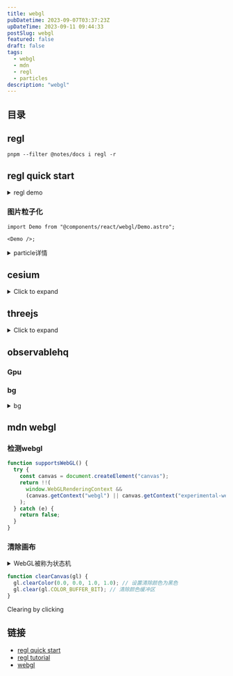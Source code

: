 ```yaml
---
title: webgl
pubDatetime: 2023-09-07T03:37:23Z
upDateTime: 2023-09-11 09:44:33
postSlug: webgl
featured: false
draft: false
tags:
  - webgl
  - mdn
  - regl
  - particles
description: "webgl"
---
```


## 目录

## regl

```shell
pnpm --filter @notes/docs i regl -r
```

## regl quick start


<ReglDemo client:load />

<details>
<summary>regl demo</summary>

```tsx
import { useEffect } from "react";
import wrapREGL from "regl";

export default () => {
  useEffect(() => {
    const regl = wrapREGL("#demo");
    const drawTriangle = regl({
      frag: `
  void main() {
    gl_FragColor = vec4(1, 0, 0, 1);
  }`,
      vert: `
  attribute vec2 position;
  void main() {
    gl_Position = vec4(position, 0, 1);
  }`,
      attributes: {
        position: [
          [0, -1],
          [-1, 0],
          [1, 1],
        ],
      },

      count: 3,
    });
    regl.frame(() => {
      regl.clear({
        color: [0, 0, 0, 1],
      });
      drawTriangle();
    });
  });
  return <canvas id="demo"></canvas>;
};
```

</details>

### 图片粒子化


<Demo client:load />

```tsx
import Demo from "@components/react/webgl/Demo.astro";

<Demo />;
```

<details>
<summary> particle详情</summary>

```tsx
import { useEffect } from "react";

export const useParticle = (
  canvasId: string = "canvas1",
  imgId: string = "image1",
  buttonId: string = "wrapButton",
  startId: string = "start"
) => {
  useEffect(() => {
    let aId = 0;
    const init = () => {
      const canvas = document.getElementById(canvasId) as HTMLCanvasElement;
      const wrapButton = document.getElementById(buttonId) as HTMLButtonElement;
      const ctx = canvas.getContext("2d") as CanvasRenderingContext2D;

      const width = canvas.clientWidth as number;
      const height = canvas.clientHeight as number;
      class Particle {
        x: number;
        y: number;
        size: number;
        effect: Effect;
        vx: number;
        vy: number;
        originY: number;
        originX: number;
        color: string;
        ease: number = 0.1;
        constructor(effect: Effect, color: string, j: number, i: number) {
          this.effect = effect;
          this.x = Math.random() * this.effect.width;
          this.y = Math.random() * this.effect.height;
          this.originX = Math.floor(j);
          this.originY = i;
          // this.x =this.originX;
          // this.y = this.originY;
          this.color = color;
          this.size = this.effect.gap;
          this.ease = 0.1;
          // this.vx = Math.random()  - 0.5;
          // this.vy = Math.random()  - 0.5;

          this.vx = 0;
          this.vy = 0;
        }

        draw(context: CanvasRenderingContext2D) {
          context.fillStyle = this.color;
          context.fillRect(this.x, this.y, this.size, this.size);
        }
        update() {
          //妙
          this.x += (this.originX - this.x) * this.ease;
          this.y += (this.originY - this.y) * this.ease;
          // this.y += this.vy;
        }

        wrap() {
          this.x = Math.random() * this.effect.width;
          this.y = Math.random() * this.effect.height;
          this.ease = 0.05;
        }
      }

      class Effect {
        width: number;
        height: number;
        particles: Array<Particle>;
        imgae: HTMLImageElement;
        centerX: number;
        centerY: number;
        x: number;
        y: number;
        gap: number;
        constructor(width: number, height: number) {
          this.width = width;
          this.height = height;
          this.particles = [];
          this.imgae = document.getElementById(imgId) as HTMLImageElement;
          this.centerX = this.width * 0.5;
          this.centerY = this.height * 0.5;
          this.x = this.centerX - this.imgae.width * 0.5;
          this.y = this.centerY - this.imgae.height * 0.5;
          this.gap = 4;
        }

        init(context: CanvasRenderingContext2D) {
          context.drawImage(this.imgae, this.x, this.y);
          const pixels = context.getImageData(
            0,
            0,
            this.width,
            this.height
          ).data;
          for (let i = 0; i < this.height; i += this.gap) {
            for (let j = 0; j < this.width; j += this.gap) {
              const index = (i * this.width + j) * 4;
              const red = pixels[index];
              const green = pixels[index + 1];
              const blue = pixels[index + 2];
              const alpha = pixels[index + 3];

              let color = `rgb(${red},${green},${blue})`;
              if (alpha > 0) {
                this.particles.push(new Particle(this, color, j, i));
              }
            }
          }
        }
        draw(context: CanvasRenderingContext2D) {
          this.particles.forEach(item => item.draw(context));
        }
        update() {
          this.particles.forEach(item => item.update());
        }

        wrap() {
          this.particles.forEach(item => item.wrap());
        }
      }

      const effect = new Effect(width, height);
      effect.init(ctx);
      const animate = () => {
        ctx.clearRect(0, 0, width, height);
        effect.draw(ctx);
        effect.update();
        aId = requestAnimationFrame(animate);
      };
      animate();
      wrapButton.addEventListener("click", () => {
        effect.wrap();
      });
    };

    init();
  });
};
```

</details>

## cesium

<details>
<summary>Click to expand</summary>

### Cesium 基本概念

#### 1. **CesiumJS**

CesiumJS 是一个开源 JavaScript 库，用于创建和显示 3D 地球仪和 2D 地图。它提供了一种高性能、跨平台的方式来可视化地理空间数据。

#### 2. **Viewer**

`Viewer` 是 CesiumJS 中的一个核心类，用于创建和管理 3D 地球仪或 2D 地图的实例。它提供了许多便捷的方法和属性来操作和交互地球仪。

#### 3. **Scene**

`Scene` 是 CesiumJS 中的另一个核心类，负责管理所有的 3D 场景和渲染。`Viewer` 包含一个 `Scene` 实例。

#### 4. **Entity**

`Entity` 是 CesiumJS 中的一个类，用于表示地球仪上的一个对象（例如点、线、面、模型等）。`Entity` 可以包含多种数据，如位置、形状、模型等。

#### 5. **DataSource**

`DataSource` 是一个数据容器，用于管理和展示地理空间数据。常见的 DataSource 类型包括 `CzmlDataSource`、`GeoJsonDataSource` 和 `KmlDataSource`。

### Cesium 进阶概念

#### 1. **Tileset**

`Tileset` 是一种分块的地理空间数据格式，用于高效地加载和显示大规模的 3D 数据。常见的 Tileset 格式包括 3D Tiles 和 TMS。

#### 2. **ImageryLayer**

`ImageryLayer` 是 CesiumJS 中的一个类，用于管理和显示地球表面上的影像图层。你可以将多种影像图层叠加在一起，并控制它们的显示顺序和透明度。

#### 3. **TerrainProvider**

`TerrainProvider` 是一个接口，用于提供地形数据。CesiumJS 支持多种地形提供器，包括 `EllipsoidTerrainProvider`、`CesiumTerrainProvider` 和 `VRTheWorldTerrainProvider`。

#### 4. **Primitive**

`Primitive` 是 CesiumJS 中的低级渲染对象，用于表示地球仪上的几何体。与 `Entity` 相比，`Primitive` 更接近于 WebGL 层，因此可以提供更高的性能和灵活性。

### Cesium 示例：基本使用

下面是一个基本的 React 示例，展示如何使用 Cesium 创建一个 3D 地球仪，并添加一些基本的实体。

#### 创建 React 项目

首先，创建一个新的 React 项目并安装 `cesium` 和 `resium`：

```sh
npx create-react-app cesium-demo --template typescript
cd cesium-demo
npm install cesium resium
```

#### 配置 Cesium

在 `vite.config.ts` 文件中添加以下配置：

```typescript
import { defineConfig } from "vite";
import react from "@vitejs/plugin-react";
import { resolve } from "path";

export default defineConfig({
  plugins: [react()],
  resolve: {
    alias: {
      "@": resolve(__dirname, "src"),
      cesium: resolve(__dirname, "node_modules/cesium/Source"),
    },
  },
  define: {
    CESIUM_BASE_URL: JSON.stringify("/cesium"),
  },
  build: {
    rollupOptions: {
      external: ["cesium"],
      output: {
        globals: {
          cesium: "Cesium",
        },
      },
    },
  },
  server: {
    proxy: {
      "/cesium": {
        target:
          "https://cesium.com/downloads/cesiumjs/releases/1.88/Build/Cesium",
        changeOrigin: true,
        rewrite: path => path.replace(/^\/cesium/, ""),
      },
    },
  },
});
```

#### 创建 Cesium 组件

在 `src` 目录中创建 `CesiumComponent.tsx` 文件，并添加以下代码：

```tsx
import React, { useEffect } from "react";
import { Viewer, Entity, EntityDescription } from "resium";
import { Cartesian3 } from "cesium";

const CesiumComponent: React.FC = () => {
  useEffect(() => {
    // Load Cesium resources from the defined CESIUM_BASE_URL
    import("cesium/Widgets/widgets.css");
  }, []);

  return (
    <Viewer full>
      <Entity
        name="Tokyo"
        position={Cartesian3.fromDegrees(139.767052, 35.681167, 100)}
        point={{ pixelSize: 10 }}
      >
        <EntityDescription>
          <h1>Tokyo</h1>
          <p>Tokyo is the capital of Japan.</p>
        </EntityDescription>
      </Entity>
    </Viewer>
  );
};

export default CesiumComponent;
```

#### 使用组件

在 `src/main.tsx` 文件中使用 `CesiumComponent`：

```tsx
import React from "react";
import ReactDOM from "react-dom";
import CesiumComponent from "./CesiumComponent";
import "./index.css";

ReactDOM.createRoot(document.getElementById("root") as HTMLElement).render(
  <React.StrictMode>
    <CesiumComponent />
  </React.StrictMode>
);
```

### 配置 index.html

确保在 `public/index.html` 文件中正确包含 `Cesium` 的样式和配置：

```html
<!doctype html>
<html lang="en">
  <head>
    <meta charset="UTF-8" />
    <meta name="viewport" content="width=device-width, initial-scale=1.0" />
    <title>Cesium Vite Demo</title>
    <link
      rel="stylesheet"
      href="https://cesium.com/downloads/cesiumjs/releases/1.88/Build/Cesium/Widgets/widgets.css"
    />
    <style>
      #root {
        width: 100%;
        height: 100%;
        margin: 0;
        padding: 0;
        overflow: hidden;
      }
      body {
        margin: 0;
        padding: 0;
        overflow: hidden;
      }
    </style>
  </head>
  <body>
    <div id="root"></div>
  </body>
</html>
```

### 运行项目

现在，你可以启动 Vite 开发服务器：

```sh
npm run dev
```

这个示例展示了如何在 Vite 项目中使用 Cesium 创建一个 3D 地球仪，并添加一个简单的实体。你可以根据需要进一步扩展和自定义此组件，添加更多的功能和交互。

</details>

## threejs

<details>
<summary>Click to expand</summary>


<Diorama />

</details>

## observablehq

### Gpu


<Gpu client:visible />

### bg

<details>
<summary>bg</summary>


<Bg client:visible />

</details>

## mdn webgl

### 检测webgl

```js
function supportsWebGL() {
  try {
    const canvas = document.createElement("canvas");
    return !!(
      window.WebGLRenderingContext &&
      (canvas.getContext("webgl") || canvas.getContext("experimental-webgl"))
    );
  } catch (e) {
    return false;
  }
}
```

### 清除画布

<details>
<summary>WebGL被称为状态机</summary>

WebGL被称为状态机是因为它的工作原理依赖于一组状态，这些状态决定了如何渲染图形。WebGL的每个调用都可能会改变其内部状态，而这些状态会影响后续的渲染操作。例如，当前使用的着色器程序、绑定的缓冲区、启用的混合模式等，都是WebGL的状态的一部分。

在WebGL中，状态是通过一系列的API调用来管理的。每次调用如`gl.enable()`, `gl.bindBuffer()`, 或 `gl.useProgram()`等，都会改变WebGL的状态。这种设计使得开发者需要时刻关注当前的状态，以确保渲染的正确性。例如，如果你切换了着色器程序，可能需要重新启用某些顶点属性，因为这些设置是与特定的程序状态相关联的[1](https://stackoverflow.com/questions/28604747/understanding-webgl-state)[5](https://alain.xyz/blog/raw-webgl)。

此外，WebGL的状态机特性意味着它的性能优化可以通过减少不必要的状态更改来实现。例如，开发者可以维护一个“当前状态”的副本，以避免重复的状态设置，这样可以提高性能[1](https://stackoverflow.com/questions/28604747/understanding-webgl-state)。

</details>

```js
function clearCanvas(gl) {
  gl.clearColor(0.0, 0.0, 1.0, 1.0); // 设置清除颜色为黑色
  gl.clear(gl.COLOR_BUFFER_BIT); // 清除颜色缓冲区
}
```


<Clear client:visible />

Clearing by clicking


<Switch client:visible />

## 链接

- [regl quick start](https://github.com/regl-project/regl/blob/gh-pages/API.md#quick-start)
- [regl tutorial](https://observablehq.com/collection/@rreusser/regl-examples)
- [webgl](https://developer.mozilla.org/zh-CN/docs/Glossary/WebGL)
